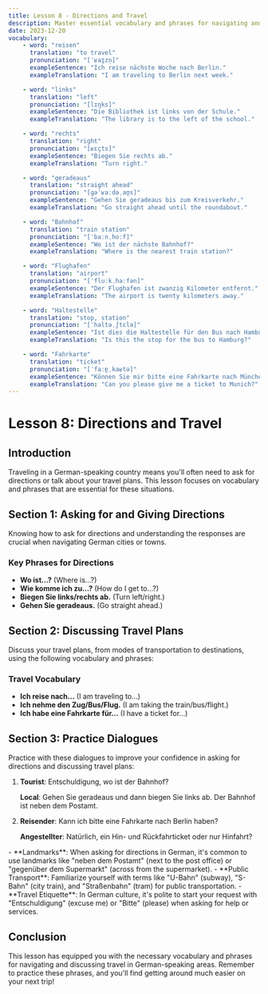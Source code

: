 ```yaml
---
title: Lesson 8 - Directions and Travel
description: Master essential vocabulary and phrases for navigating and discussing travel in German, from asking for directions to planning trips.
date: 2023-12-20
vocabulary:
    - word: "reisen"
      translation: "to travel"
      pronunciation: "[ˈʁaɪ̯zn̩]"
      exampleSentence: "Ich reise nächste Woche nach Berlin."
      exampleTranslation: "I am traveling to Berlin next week."

    - word: "links"
      translation: "left"
      pronunciation: "[lɪŋks]"
      exampleSentence: "Die Bibliothek ist links von der Schule."
      exampleTranslation: "The library is to the left of the school."

    - word: "rechts"
      translation: "right"
      pronunciation: "[ʁɛçts]"
      exampleSentence: "Biegen Sie rechts ab."
      exampleTranslation: "Turn right."

    - word: "geradeaus"
      translation: "straight ahead"
      pronunciation: "[ɡəˈʁaːdəˌaʊ̯s]"
      exampleSentence: "Gehen Sie geradeaus bis zum Kreisverkehr."
      exampleTranslation: "Go straight ahead until the roundabout."

    - word: "Bahnhof"
      translation: "train station"
      pronunciation: "[ˈbaːnˌhoːf]"
      exampleSentence: "Wo ist der nächste Bahnhof?"
      exampleTranslation: "Where is the nearest train station?"

    - word: "Flughafen"
      translation: "airport"
      pronunciation: "[ˈfluːkˌhaːfən]"
      exampleSentence: "Der Flughafen ist zwanzig Kilometer entfernt."
      exampleTranslation: "The airport is twenty kilometers away."

    - word: "Haltestelle"
      translation: "stop, station"
      pronunciation: "[ˈhaltəˌʃtɛlə]"
      exampleSentence: "Ist dies die Haltestelle für den Bus nach Hamburg?"
      exampleTranslation: "Is this the stop for the bus to Hamburg?"

    - word: "Fahrkarte"
      translation: "ticket"
      pronunciation: "[ˈfaːɐ̯ˌkaʁtə]"
      exampleSentence: "Können Sie mir bitte eine Fahrkarte nach München geben?"
      exampleTranslation: "Can you please give me a ticket to Munich?"
---
```


# Lesson 8: Directions and Travel

## Introduction

Traveling in a German-speaking country means you'll often need to ask for directions or talk about your travel plans. This lesson focuses on vocabulary and phrases that are essential for these situations.

## Section 1: Asking for and Giving Directions

Knowing how to ask for directions and understanding the responses are crucial when navigating German cities or towns.

### Key Phrases for Directions

-   **Wo ist...?** (Where is...?)
-   **Wie komme ich zu...?** (How do I get to...?)
-   **Biegen Sie links/rechts ab.** (Turn left/right.)
-   **Gehen Sie geradeaus.** (Go straight ahead.)

<TextToSpeechPlayer mp3File={../assets/courses/german/_shared/lessons/lesson8/audio/asking-directions.mp3} />

## Section 2: Discussing Travel Plans

Discuss your travel plans, from modes of transportation to destinations, using the following vocabulary and phrases:

### Travel Vocabulary

-   **Ich reise nach...** (I am traveling to...)
-   **Ich nehme den Zug/Bus/Flug.** (I am taking the train/bus/flight.)
-   **Ich habe eine Fahrkarte für...** (I have a ticket for...)

<TextToSpeechPlayer mp3File={../assets/courses/german/_shared/lessons/lesson8/audio/travel-plans.mp3} />

## Section 3: Practice Dialogues

Practice with these dialogues to improve your confidence in asking for directions and discussing travel plans:

1. **Tourist**: Entschuldigung, wo ist der Bahnhof?

    **Local**: Gehen Sie geradeaus und dann biegen Sie links ab. Der Bahnhof ist neben dem Postamt.

2. **Reisender**: Kann ich bitte eine Fahrkarte nach Berlin haben?

    **Angestellter**: Natürlich, ein Hin- und Rückfahrticket oder nur Hinfahrt?

<TextToSpeechPlayer mp3File={../assets/courses/german/_shared/lessons/lesson8/audio/practice-dialogues.mp3} />

<TipBox>
	- **Landmarks**: When asking for directions in German, it's common to use landmarks like "neben dem Postamt" (next to the post office) or "gegenüber dem Supermarkt" (across from the supermarket). - **Public Transport**: Familiarize
	yourself with terms like "U-Bahn" (subway), "S-Bahn" (city train), and "Straßenbahn" (tram) for public transportation. - **Travel Etiquette**: In German culture, it's polite to start your request with "Entschuldigung" (excuse me) or
	"Bitte" (please) when asking for help or services.
</TipBox>

## Conclusion

This lesson has equipped you with the necessary vocabulary and phrases for navigating and discussing travel in German-speaking areas. Remember to practice these phrases, and you'll find getting around much easier on your next trip!
